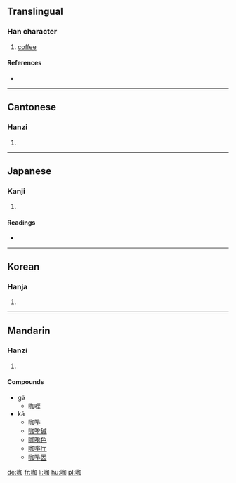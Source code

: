 ==Translingual==

===Han character===
{{Han char|rn=30|rad=口|as=05|sn=8|four=6600<sub>0</sub>|canj=口大尸口 (RKSR)}}

# [[coffee]]

====References====
* {{Han ref|kx=0185.211|dkj=03523|hdz=10610.060|uh=5496|ud=21654|bh=A940|bd=43328}}

----

==Cantonese==

===Hanzi===
{{yue-hanzi|jyut=|y=ga3, ka1}}

# {{defn|Cantonese|sort=口05}}

----

==Japanese==

===Kanji===
{{ja-kanji|grade=|rs=口05}}

# {{defn|Japanese|sort=口05}}

====Readings====
* {{ja-readings|on=[[か]] (ka)|kun=}}

----

==Korean==

===Hanja===
{{ko-hanja|hangeul=가|rv=ga|mr=ka}}

# {{defn|Korean|sort=口05}}

----

==Mandarin==

===Hanzi===
{{cmn-hanzi|pin=[[gā]] ([[ga1]]), [[kā]] ([[ka1]])|wg=k'a<sup>1</sup>}}

# {{defn|Mandarin|sort=口05}}

====Compounds====
* gā
** [[咖喱]]
* kā
** [[咖啡]]
** [[咖啡碱]]
** [[咖啡色]]
** [[咖啡厅]]
** [[咖啡因]]

[[de:咖]]
[[fr:咖]]
[[li:咖]]
[[hu:咖]]
[[pl:咖]]